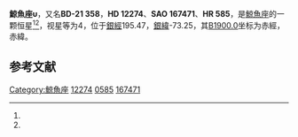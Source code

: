 {{Starbox begin
| name = 鯨魚座υ
}}
{{Starbox observe
| epoch = [[J2000.0|J2000.0]]
| constell = [[鯨魚座|鯨魚座]]<ref name=SIMBAD>{{cite web
 | url=http://simbad.u-strasbg.fr/simbad/sim-id?Ident=HR+585
 | title=Pulsating variable Star
 | publisher=Centre de Données astronomiques de Strasbourg
 | work=SIMBAD
 | accessdate=2012-07-13
 | archive-date=2019-07-01
 | archive-url=https://web.archive.org/web/20190701111954/http://simbad.u-strasbg.fr/simbad/sim-id?Ident=HR%2B585
 | dead-url=no
 }}</ref><ref name=DATA>{{cite web
 | url=http://vizier.u-strasbg.fr/viz-bin/VizieR-5?-out.add=.&-source=5050&-corr=PK=HR&-out.max=9999&HR=585
 | title =VizieR Detailed Page
 | accessdate=2012-07-13}}</ref>
| 星官 = 
| ra = {{RA|2|0|0.3}}<ref name=SIMBAD /><ref name=DATA />
| dec = {{DEC|-21|4|40}}<ref name=SIMBAD /><ref name=DATA />
| appmag_v = 4<ref name=SIMBAD /><ref name=DATA />
}}
{{Starbox character
| class = M0III<ref name=SIMBAD /><ref name=DATA />
| b-v = 1.57<ref name=SIMBAD /><ref name=DATA />
| u-b = 1.91<ref name=SIMBAD /><ref name=DATA />
| r-i = 1.04<ref name=SIMBAD /><ref name=DATA />
| variable = 
}}
{{Starbox astrometry
| radial_v = 1.91
| prop_mo_ra = 18
| parallax = 0.007
| p_error = 
}}
{{Starbox catalog
| names =BD-21 358，[[SAO星表|SAO]] 167471，[[HD星表|HD]] 12274，[[HR星表|HR]] 585}}
{{Starbox reference |Simbad=HR+585}}
{{Starbox end}}

'''鯨魚座υ'''，又名'''BD-21 358'''，'''HD 12274'''、'''SAO 167471'''、'''HR 585'''，是[[鯨魚座|鯨魚座]]的一颗恒星<ref name=SIMBAD /><ref name=DATA />，视星等为4，位于[[銀道座標系|銀經]]195.47，[[銀道座標系|銀緯]]-73.25，其[[B1900.0|B1900.0]]坐标为赤經{{RA|1|55|17.6}}，赤緯{{DEC|-21|-73.25|44}}。

== 参考文献 ==
{{reflist}}

{{star-stub}}

{{鯨魚座恒星}}
[[Category:鯨魚座|Category:鯨魚座]]
[[Category:HD和HDE天體|12274]]
[[Category:HR天體|0585]]
[[Category:SAO天體|167471]]